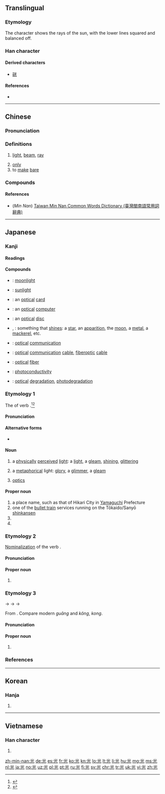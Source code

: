 {{also|灮}}
==Translingual==

===Etymology===
{{Han etyl}}
The character shows the rays of the sun, with the lower lines squared and balanced off.

===Han character===
{{Han char|rn=10|rad=儿|as=04|sn=6|four=90211|canj=FMU|ids=⿱⿱⺌一儿}}

====Derived characters====
* [[硄]]

====References====
* {{Han ref|kx=0124.060|dkj=01350|dj=0262.010|hdz=10266.070|uh=5149|ud=20809|bh=A5FA|bd=42490}}

----

==Chinese==
{{zh-forms}}

===Pronunciation===
{{zh-pron
|m=guāng
|c=gwong1
|h=pfs=kông
|md=guŏng
|mn=kng/kong
|mn_note=kng - vernacular, kong - literary
|w=1kuaan,1kuan
|ma=Zh-guang.ogg
|mc=y
|oc=y
|cat=n
}}

===Definitions===
{{zh-hanzi}}

# [[light]], [[beam]], [[ray]]
#: {{zhex|一 束 光 透過 門縫 射 進來。|A beam of '''light''' shone through the door.}}
# [[only]]
# to [[make]] [[bare]]

===Compounds===
{{der3
|{{zh-l|光板兒}}
|{{zh-l|光筆}}
|{{zh-l|光標}}
|{{zh-l|光波}}
|{{zh-l|光彩}}
|{{zh-l|光燦燦}}
|{{zh-l|光程}}
|{{zh-l|光赤}}
|{{zh-l|光寵}}
|{{zh-l|光存儲器}}
|{{zh-l|光打雷，不下雨}}
|{{zh-l|光打印機}}
|{{zh-l|光大}}
|{{zh-l|光帶}}
|{{zh-l|光刀}}
|{{zh-l|光導管}}
|{{zh-l|光導縴維}}
|{{zh-l|光電池}}
|{{zh-l|光電管}}
|{{zh-l|光電效應}}
|{{zh-l|光電子}}
|{{zh-l|光度}}
|{{zh-l|光度計}}
|{{zh-l|光風霽月}}
|{{zh-l|光輻射}}
|{{zh-l|光復}}
|{{zh-l|光桿兒}}
|{{zh-l|光顧}}
|{{zh-l|光怪陸離}}
|{{zh-l|光棍}}
|{{zh-l|光棍兒}}
|{{zh-l|光合作用}}
|{{zh-l|光華}}
|{{zh-l|光滑}}
|{{zh-l|光化學}}
|{{zh-l|光化學煙霧}}
|{{zh-l|光化作用}}
|{{zh-l|光環}}
|{{zh-l|光輝}}
|{{zh-l|光火}}
|{{zh-l|光腳}}
|{{zh-l|光腳兒}}
|{{zh-l|光潔}}
|{{zh-l|光潔度}}
|{{zh-l|光解作用}}
|{{zh-l|光景}}
|{{zh-l|光纜}}
|{{zh-l|光亮}}
|{{zh-l|光量子}}
|{{zh-l|光療}}
|{{zh-l|光臨}}
|{{zh-l|光溜}}
|{{zh-l|光溜溜}}
|{{zh-l|光流}}
|{{zh-l|光芒}}
|{{zh-l|光面}}
|{{zh-l|光面兒}}
|{{zh-l|光敏電阻}}
|{{zh-l|光明}}
|{{zh-l|光明磊落}}
|{{zh-l|光明正大}}
|{{zh-l|光能}}
|{{zh-l|光年}}
|{{zh-l|光盤}}
|{{zh-l|光盤}}
|{{zh-l|光票}}
|{{zh-l|光譜}}
|{{zh-l|光譜儀}}
|{{zh-l|光氣}}
|{{zh-l|光前裕後}}
|{{zh-l|光球}}
|{{zh-l|光驅}}
|{{zh-l|光圈}}
|{{zh-l|光榮}}
|{{zh-l|光榮榜}}
|{{zh-l|光潤}}
|{{zh-l|光閃閃}}
|{{zh-l|光疏媒質}}
|{{zh-l|光束}}
|{{zh-l|光速}}
|{{zh-l|光趟}}
|{{zh-l|光天化日}}
|{{zh-l|光通量}}
|{{zh-l|光頭}}
|{{zh-l|光禿禿}}
|{{zh-l|光禿禿的}}
|{{zh-l|光纖}}
|{{zh-l|光鮮}}
|{{zh-l|光線}}
|{{zh-l|光學}}
|{{zh-l|光學纖維}}
|{{zh-l|光壓}}
|{{zh-l|光焰}}
|{{zh-l|光洋}}
|{{zh-l|光燿}}
|{{zh-l|光陰}}
|{{zh-l|光源}}
|{{zh-l|光澤}}
|{{zh-l|光照}}
|{{zh-l|光照度}}
|{{zh-l|光周期}}
|{{zh-l|光柱}}
|{{zh-l|光子}}
|{{zh-l|光宗燿祖}}
|{{zh-l|光碟}}
}}

====References====
* (''Min Nan'') [http://twblg.dict.edu.tw/holodict_new/result_detail.jsp?n_no=2065&curpage=1&sample=%E5%85%89&radiobutton=1&querytarget=1&limit=20&pagenum=3&rowcount=49 Taiwan Min Nan Common Words Dictionary (臺灣閩南語常用詞辭典)]

----

==Japanese==

===Kanji===
{{ja-kanji|grade=2|rs=儿04}}

====Readings====
{{ja-readings
|goon=[[こう]] (kō) < [[くわう]] (kwau)
|kanon=[[こう]] (kō) < [[くわう]] (kwau)
|kun=[[ひかる|ひか.る]] ({{ja-l|光る}}, hika.ru); [[ひかり]] ({{ja-l|光}}, hikari)
|nanori=[[あき]] (aki), [[あきら]] (akira), [[こう]] (kō), [[てる]] (teru), [[ひこ]] (hiko), [[み]] (mi), [[みつ]] (mitsu)
}}

====Compounds====
{{der-top|Compounds}}
* {{ja-r|月光|げっこう}}: [[moonlight]]
* {{ja-r|日光|にっこう}}: [[sunlight]]
* {{ja-r|光カード|ひかり カード}}: an [[optical]] [[card]]
* {{ja-r|光コンピュータ|ひかり コンピュータ}}: an [[optical]] [[computer]]
* {{ja-r|光ディスク|ひかり ディスク}}: an [[optical]] [[disc]]
* {{ja-r|光物|ひかりもの}}, {{ja-r|光り物|ひかりもの}}: something that [[shine]]s: a [[star]], an [[apparition]], the [[moon]], a [[metal]], a [[mackerel]], etc.
* {{ja-r|光通信|ひかり つうしん}}: [[optical]] [[communication]]
* {{ja-r|光通信ケーブル|ひかり つうしん ケーブル}}: [[optical]] [[communication]] [[cable]], [[fiberoptic]] [[cable]]
* {{ja-r|光ファイバー|ひかり ファイバー}}: [[optical]] [[fiber]]
* {{ja-r|光伝道度|ひかり でんどうど}}: [[photoconductivity]]
* {{ja-r|光分解|ひかり ぶんかい}}: [[optical]] [[degradation]], [[photodegradation]]
{{der-bottom}}

===Etymology 1===
{{ja-kanjitab|yomi=k|ひかり}}
The {{m|ja|連用形|tr=ren'yōkei||continuative or stem form}} of verb {{m|ja|光る|tr=hikaru||to shine, to glitter, to gleam}}.<ref name="KDJ">{{R:Kokugo Dai Jiten}}</ref><ref name="DJR">{{R:Daijirin}}</ref>

====Pronunciation====
{{ja-pron|yomi=k|ひかり|acc=3|acc_ref=NHK,DJR|dev=1}}

====Alternative forms====
* {{l|ja|光り}}

====Noun====
{{ja-noun|ひかり}}

# a [[physically]] [[perceived]] [[light]]: a [[light]], a [[gleam]], [[shining]], [[glittering]]
#: {{ja-usex|ダイヤモンドの'''光'''|ダイヤモンド の '''ひかり'''|a diamond's '''glitter''' / '''shine''' / '''twinkling'''}}
# a [[metaphorical]] light: [[glory]], a [[glimmer]], a [[gleam]]
#: {{ja-usex|前途に'''光'''を失う|ぜんと に '''ひかり''' を うしなう|to lose '''light''' regarding the future → future prospects grow dim}}
#: {{ja-usex|解決への道に'''光'''を投げかける|かいけつ へ の みち に '''ひかり''' を なげかける|to shed '''light''' on the way to a solution}}
# {{qualifier|in compounds}} [[optics]]
#: {{ja-usex|'''光'''ファイバー|'''ひかり''' ファイバー|'''optical''' fiber}}

====Proper noun====
{{ja-pos|proper|ひかり}}

# a place name, such as that of Hikari City in [[Yamaguchi]] Prefecture
# one of the [[bullet train]] services running on the Tōkaido/Sanyō [[shinkansen]]
# {{surname|lang=ja|sort=ひかり}}
# {{given name|female|lang=ja|sort=ひかり}}
{{catlangcode|ja|Cities|Japan|sort=ひかり}}

===Etymology 2===
{{ja-kanjitab|yomi=irr|ひかる}}
[[nominalization|Nominalization]] of the verb {{m|ja|光る|tr=hikaru||to shine, to glitter, to gleam}}.

====Pronunciation====
{{ja-pron|yomi=irr|ひかる}}

====Proper noun====
{{ja-pos|proper|ひかる}}

# {{given name|male|lang=ja|sort=ひかる}}

===Etymology 3===
{{ja-kanjitab|こう|yomi=o}}
{{IPAchar|/kwau/}} → {{IPAchar|/kwɔː/}} → {{IPAchar|/kɔː/}} → {{IPAchar|/koː/}}

From {{etyl|ltc|ja|sort=こう}} {{m|zh|光|tr=kwang||light, brightness}}. Compare modern {{etyl|cmn|-}} ''guāng'' and {{etyl|hak|-}} ''kông'', {{etyl|nan|-}} ''kong''.

====Pronunciation====
{{ja-pron|yomi=goon|こう|acc=1}}

====Proper noun====
{{ja-pos|proper|こう|hhira=くわう}}

# {{given name|male|lang=ja|sort=こう}}

===References===
<references/>

----

==Korean==

===Hanja===
{{ko-hanja|hangeul=광|rv=gwang|mr=kwang|y=kwang}}

# {{defn|lang=ko|sort=儿04}}

----

==Vietnamese==

===Han character===
{{vi-hantu|[[quang]], [[cuông]], [[quàng]], [[quăng]]|rs=儿04}}

# {{defn|lang=vi|sort=儿04}}

[[zh-min-nan:光]]
[[de:光]]
[[es:光]]
[[fr:光]]
[[ko:光]]
[[kn:光]]
[[lo:光]]
[[lt:光]]
[[li:光]]
[[hu:光]]
[[mg:光]]
[[ms:光]]
[[nl:光]]
[[ja:光]]
[[no:光]]
[[uz:光]]
[[pl:光]]
[[pt:光]]
[[ru:光]]
[[fi:光]]
[[sv:光]]
[[chr:光]]
[[tr:光]]
[[uk:光]]
[[vi:光]]
[[zh:光]]